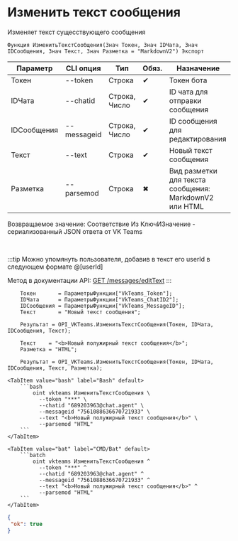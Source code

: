﻿---
sidebar_position: 4
description: Изменить текст сообщения и другие функции для работы с VKTeams в Открытом пакете интеграций - бесплатной open-source библиотеке интеграций для 1С:Предприятие 8, OneScript и CLI
keywords: [1C, 1С, 1С:Предприятие, 1С:Предприятие 8.3, API, Интеграция, Сервисы, Обмен, OneScript, CLI, VKTeams]
---


# Изменить текст сообщения
 Изменяет текст сущесствующего сообщения



`Функция ИзменитьТекстСообщения(Знач Токен, Знач IDЧата, Знач IDСообщения, Знач Текст, Знач Разметка = "MarkdownV2") Экспорт`

  | Параметр | CLI опция | Тип | Обяз. | Назначение |
  |-|-|-|-|-|
  | Токен | --token | Строка | &#x2714; | Токен бота |
  | IDЧата | --chatid | Строка, Число | &#x2714; | ID чата для отправки сообщения |
  | IDСообщения | --messageid | Строка, Число | &#x2714; | ID сообщения для редактирования |
  | Текст | --text | Строка | &#x2714; | Новый текст сообщения |
  | Разметка | --parsemod | Строка | &#x2716; | Вид разметки для текста сообщения: MarkdownV2 или HTML |

  
  Возвращаемое значение:   Соответствие Из КлючИЗначение - сериализованный JSON ответа от VK Teams

<br/>

:::tip
Можно упомянуть пользователя, добавив в текст его userId в следующем формате @[userId]

Метод в документации API: [GET /messages/editText](https://teams.vk.com/botapi/#/messages/get_messages_editText)
:::
<br/>


```bsl title="Пример использования для 1С:Предприятие/OneScript"
    Токен       = ПараметрыФункции["VkTeams_Token"];
    IDЧата      = ПараметрыФункции["VkTeams_ChatID2"];
    IDСообщения = ПараметрыФункции["VkTeams_MessageID"];
    Текст       = "Новый текст сообщения";

    Результат = OPI_VKTeams.ИзменитьТекстСообщения(Токен, IDЧата, IDСообщения, Текст);

    Текст    = "<b>Новый полужирный текст сообщения</b>";
    Разметка = "HTML";

    Результат = OPI_VKTeams.ИзменитьТекстСообщения(Токен, IDЧата, IDСообщения, Текст, Разметка);
```
    

 <Tabs>
  
    <TabItem value="bash" label="Bash" default>
        ```bash
            oint vkteams ИзменитьТекстСообщения \
              --token "***" \
              --chatid "689203963@chat.agent" \
              --messageid "7561088636670721933" \
              --text "<b>Новый полужирный текст сообщения</b>" \
              --parsemod "HTML"
        ```
    </TabItem>
  
    <TabItem value="bat" label="CMD/Bat" default>
        ```batch
            oint vkteams ИзменитьТекстСообщения ^
              --token "***" ^
              --chatid "689203963@chat.agent" ^
              --messageid "7561088636670721933" ^
              --text "<b>Новый полужирный текст сообщения</b>" ^
              --parsemod "HTML"
        ```
    </TabItem>
</Tabs>


```json title="Результат"
{
 "ok": true
}
```
